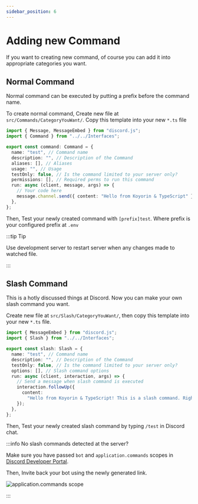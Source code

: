 ```yaml
---
sidebar_position: 6
---
```


# Adding new Command

If you want to creating new command, of course you can add it into appropriate categories you want.

## Normal Command

Normal command can be executed by putting a prefix before the command name.

To create normal command, Create new file at `src/Commands/CategoryYouWant/`. Copy this template into your new `*.ts` file

```ts title="src/Commands/**/*.ts"
import { Message, MessageEmbed } from "discord.js";
import { Command } from "../../Interfaces";

export const command: Command = {
  name: "test", // Command name
  description: "", // Description of the Command
  aliases: [], // Aliases
  usage: "", // Usage
  testOnly: false, // Is the command limited to your server only?
  permissions: [], // Required perms to run this command
  run: async (client, message, args) => {
    // Your code here
    message.channel.send({ content: "Hello from Koyorin & TypeScript" });
  },
};
```

Then, Test your newly created command with `[prefix]test`. Where prefix is your configured prefix at `.env`

:::tip Tip

Use development server to restart server when any changes made to watched file.

:::

## Slash Command

This is a hotly discussed things at Discord. Now you can make your own slash command you want.

Create new file at `src/Slash/CategoryYouWant/`, then copy this template into your new `*.ts` file.

```ts title="src/Slash/**/*.ts"
import { MessageEmbed } from "discord.js";
import { Slash } from "../../Interfaces";

export const slash: Slash = {
  name: "test", // Command name
  description: "", // Description of the Command
  testOnly: false, // Is the command limited to your server only?
  options: [], // Slash command options
  run: async (client, interaction, args) => {
    // Send a message when slash command is executed
    interaction.followUp({
      content:
        "Hello from Koyorin & TypeScript! This is a slash command. Right?",
    });
  },
};
```

Then, Test your newly created slash command by typing `/test` in Discord chat.

:::info No slash commands detected at the server?

Make sure you have passed `bot` and `application.commands` scopes in [Discord Developer Portal](https://discord.com/developers/applications).

Then, Invite back your bot using the newly generated link.

![application.commands scope](https://cdn.upload.systems/uploads/YwXZIFS7.png)

:::
